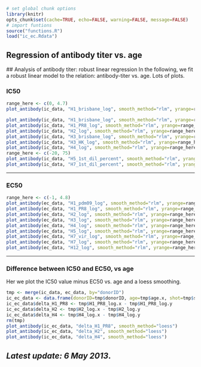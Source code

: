 ```r
# set global chunk options
library(knitr)
opts_chunk$set(cache=TRUE, echo=FALSE, warning=FALSE, message=FALSE)
# import funtions
source("functions.R")
load("ic_ec.Rdata")
```
  
Regression of antibody titer vs. age
------------------------------------

<a id="rlm_fit"></a>
## Analysis of antibody titer: robust linear regression
In the following, we fit a robust linear model to the relation:
antibody-titer vs. age. Lots of plots.

### IC50
```r
range_here <- c(0, 4.7)
plot_antibody(ic_data, "H1_brisbane_log", smooth_method="rlm", yrange=range_here)

plot_antibody(ic_data, "H1_brisbane_log", smooth_method="rlm", yrange=range_here)
plot_antibody(ic_data, "H1_PR8_log", smooth_method="rlm", yrange=range_here)
plot_antibody(ic_data, "H2_log", smooth_method="rlm", yrange=range_here)
plot_antibody(ic_data, "H3_brisbane_log", smooth_method="rlm", yrange=range_here)
plot_antibody(ic_data, "H3_HK_log", smooth_method="rlm", yrange=range_here)
plot_antibody(ic_data, "H4_log", smooth_method="rlm", yrange=range_here)
range_here <- c(-20, 75)
plot_antibody(ic_data, "H5_1st_dil_percent", smooth_method="rlm", yrange=range_here)
plot_antibody(ic_data, "H7_1st_dil_percent", smooth_method="rlm", yrange=range_here)
```

----

### EC50
```r
range_here <- c(-1, 4.8)
plot_antibody(ec_data, "H1_pdm09_log", smooth_method="rlm", yrange=range_here)
plot_antibody(ec_data, "H1_PR8_log", smooth_method="rlm", yrange=range_here)
plot_antibody(ec_data, "H2_log", smooth_method="rlm", yrange=range_here)
plot_antibody(ec_data, "H3_log", smooth_method="rlm", yrange=range_here)
plot_antibody(ec_data, "H4_log", smooth_method="rlm", yrange=range_here)
plot_antibody(ec_data, "H5_log", smooth_method="rlm", yrange=range_here)
plot_antibody(ec_data, "H7_vir_log", smooth_method="rlm", yrange=range_here)
plot_antibody(ec_data, "H7_log", smooth_method="rlm", yrange=range_here)
plot_antibody(ec_data, "H12_log", smooth_method="rlm", yrange=range_here)
```

----

### Difference between IC50 and EC50, vs age
Her we plot the IC50 value minus EC50 vs. age and a loess smoothing.
```r
tmp <- merge(ic_data, ec_data, by="donorID")
ic_ec_data <- data.frame(donorID=tmp$donorID, age=tmp$age.x, shot=tmp$shot.x)
ic_ec_data$delta_H1_PR8 <- tmp$H1_PR8_log.x - tmp$H1_PR8_log.y
ic_ec_data$delta_H2 <- tmp$H2_log.x - tmp$H2_log.y
ic_ec_data$delta_H4 <- tmp$H4_log.x - tmp$H4_log.y
rm(tmp)
plot_antibody(ic_ec_data, "delta_H1_PR8", smooth_method="loess")
plot_antibody(ic_ec_data, "delta_H2", smooth_method="loess")
plot_antibody(ic_ec_data, "delta_H4", smooth_method="loess")
```

## _Latest update: 6 May 2013_.
